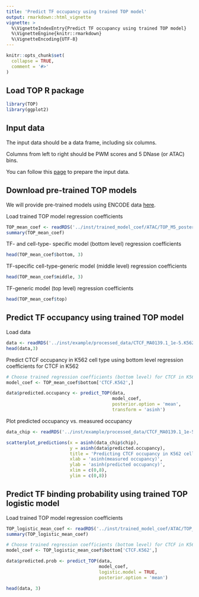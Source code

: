 ```yaml
---
title: 'Predict TF occupancy using trained TOP model'
output: rmarkdown::html_vignette
vignette: >
  %\VignetteIndexEntry{Predict TF occupancy using trained TOP model}
  %\VignetteEngine{knitr::rmarkdown}
  %\VignetteEncoding{UTF-8}
---
```


```r
knitr::opts_chunk$set(
  collapse = TRUE,
  comment = '#>'
)
```

Load TOP R package
---------------------
```r
library(TOP)
library(ggplot2)
```

Input data
-----------
The input data should be a data frame, including six columns.

Columns from left to right should be PWM scores and 5 DNase (or ATAC) bins. 

You can follow this [page](data_preparation.html) to prepare the input data. 

Download pre-trained TOP models
--------------------------------
We will provide pre-trained models using ENCODE data 
[here](https://users.cs.duke.edu/~amink/software/).

Load trained TOP model regression coefficients
```r
TOP_mean_coef <- readRDS('../inst/trained_model_coef/ATAC/TOP_M5_posterior_mean_coef.rds')
summary(TOP_mean_coef)
```

TF- and cell-type- specific model (bottom level) regression coefficients
```r
head(TOP_mean_coef$bottom, 3)
```

TF-specific cell-type-generic model (middle level) regression coefficients
```r
head(TOP_mean_coef$middle, 3)
```

TF-generic model (top level) regression coefficients
```r
head(TOP_mean_coef$top)
```

Predict TF occupancy using trained TOP model
------------------------------------------------

Load data
```r
data <- readRDS('../inst/example/processed_data/CTCF_MA0139.1_1e-5.K562.ATAC.M5.combined.data.rds')
head(data,3)
```
Predict CTCF occupancy in K562 cell type using bottom level regression coefficients for CTCF in K562
```r
# Choose trained regression coefficients (bottom level) for CTCF in K562
model_coef <- TOP_mean_coef$bottom['CTCF.K562',]

data$predicted.occupancy <- predict_TOP(data, 
                                        model_coef, 
                                        posterior.option = 'mean', 
                                        transform = 'asinh')

```

Plot predicted occupancy vs. measured occupancy
```r
data_chip <- readRDS('../inst/example/processed_data/CTCF_MA0139.1_1e-5.K562.ATAC.M5.ChIP.combined.data.rds')

scatterplot_predictions(x = asinh(data_chip$chip),
                        y = asinh(data$predicted.occupancy),
                        title = 'Predicting CTCF occupancy in K562 cell',
                        xlab = 'asinh(measured occupancy)',
                        ylab = 'asinh(predicted occupancy)',
                        xlim = c(0,8),
                        ylim = c(0,8))
```

Predict TF binding probability using trained TOP logistic model
------------------------------------------------------------------

Load trained TOP model regression coefficients
```r
TOP_logistic_mean_coef <- readRDS('../inst/trained_model_coef/ATAC/TOP_logistic_M5_posterior_mean_coef.rds')
summary(TOP_logistic_mean_coef)
```

```r
# Choose trained regression coefficients (bottom level) for CTCF in K562
model_coef <- TOP_logistic_mean_coef$bottom['CTCF.K562',]

data$predicted.prob <- predict_TOP(data, 
                                   model_coef, 
                                   logistic.model = TRUE, 
                                   posterior.option = 'mean')

```
```r
head(data, 3)
```

<!-- Plot predicted binding probability vs. asinh(predicted occupancy) -->
<!-- ```{r plot-predicted-prob-occupancy, eval=TRUE, fig.width=5, fig.height=3} -->
<!-- scatterplot(x=asinh(data$predicted.occupancy), y=data$predicted.prob,  -->
<!--             xlab='asinh(predicted occupancy)', ylab='P(bound)') -->
<!-- ``` -->

